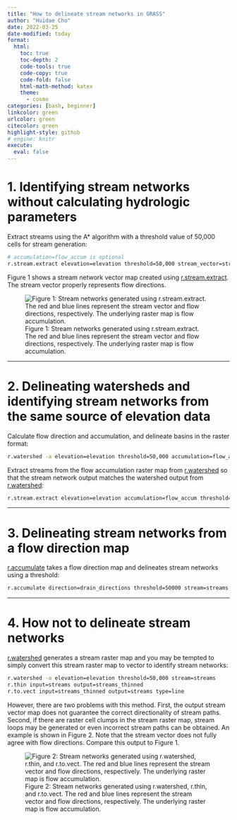 ```yaml
---
title: "How to delineate stream networks in GRASS"
author: "Huidae Cho"
date: 2022-03-25
date-modified: today
format:
  html:
    toc: true
    toc-depth: 2
    code-tools: true
    code-copy: true
    code-fold: false
    html-math-method: katex
    theme:
      - cosmo
categories: [bash, beginner]
linkcolor: green
urlcolor: green
citecolor: green
highlight-style: github
# engine: knitr
execute:
  eval: false
---
```

# 1. Identifying stream networks without calculating hydrologic parameters

Extract streams using the A* algorithm with a threshold value of 50,000 cells for stream generation:

```bash
# accumulation=flow_accum is optional
r.stream.extract elevation=elevation threshold=50,000 stream_vector=streams accumulation=flow_accum
```

Figure 1 shows a stream network vector map created using [r.stream.extract](https://grass.osgeo.org/grass-stable/manuals/r.stream.extract.html). The stream vector properly represents flow directions.

![Figure 1: Stream networks generated using r.stream.extract. The red and blue lines represent the stream vector and flow directions, respectively. The underlying raster map is flow accumulation.](images/r.stream.extract.webp)

---

# 2. Delineating watersheds and identifying stream networks from the same source of elevation data

Calculate flow direction and accumulation, and delineate basins in the raster format:

```bash
r.watershed -a elevation=elevation threshold=50,000 accumulation=flow_accum basin=basins
```

Extract streams from the flow accumulation raster map from [r.watershed](https://grass.osgeo.org/grass-stable/manuals/r.watershed.html) so that the stream network output matches the watershed output from [r.watershed](https://grass.osgeo.org/grass-stable/manuals/r.watershed.html):

```bash
r.stream.extract elevation=elevation accumulation=flow_accum threshold=50,000 stream_vector=streams
```

---

# 3. Delineating stream networks from a flow direction map

[r.accumulate](https://grass.osgeo.org/grass-stable/manuals/addons/r.accumulate.html) takes a flow direction map and delineates stream networks using a threshold:

```bash
r.accumulate direction=drain_directions threshold=50000 stream=streams
```

---

# 4. How not to delineate stream networks

[r.watershed](https://grass.osgeo.org/grass-stable/manuals/r.watershed.html) generates a stream raster map and you may be tempted to simply convert this stream raster map to vector to identify stream networks:

```bash
r.watershed -a elevation=elevation threshold=50,000 stream=streams
r.thin input=streams output=streams_thinned
r.to.vect input=streams_thinned output=streams type=line
```

However, there are two problems with this method. First, the output stream vector map does not guarantee the correct directionality of stream paths. Second, if there are raster cell clumps in the stream raster map, stream loops may be generated or even incorrect stream paths can be obtained. An example is shown in Figure 2. Note that the stream vector does not fully agree with flow directions. Compare this output to Figure 1.

![Figure 2: Stream networks generated using r.watershed, r.thin, and r.to.vect. The red and blue lines represent the stream vector and flow directions, respectively. The underlying raster map is flow accumulation.](images/r.watershed.webp)
